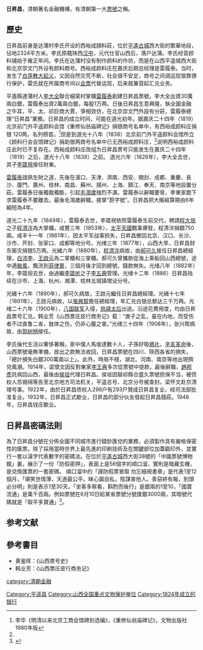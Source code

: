 {{coord|37|12|16|N|112|10|38|E|scale:10000|display=title}}
{{文物保护单位
| 级别 = 全国
| 图片 = Pingyao Rishengchang Jiuzhi 2013.08.25 06-52-13.jpg
| 名称 = 日昇昌旧址
| 编号 = 6-484
| 分类 = 古建筑
| 时代 = [[清|清]]
| 所在 = [[山西省|山西省]][[平遥县|平遥县]]
| 登录 = 2001年
}}
'''日昇昌'''，清朝著名金融機構，有清朝第一大[[票號|票號]]之稱。

== 歷史 ==
日昇昌前身是达蒲村李氏开设的西裕成顏料莊，位於[[平遙古城|平遙古城]]西大街的繁華地段，佔地2324平方米。李氏原籍陕西[[汉中|汉中]]，元代仕官山西后，落户达蒲。李氏经营颜料铺始于雍正年间。李氏在达蒲村没有制作颜料的作坊，而是在山西平遥城西大街和北京崇文门外设有颜料商号。西裕成颜料庄在嘉庆后期总经理是雷履泰。当时，发生了[[白莲教起义|白莲教大起义]]，又因自然灾荒不断，社会很不安定，商号之间调运现银靠镖行保护，雷氏就在所属商号间以[[汇票|会票]]代替运现，后来就兼营起汇兑业务。

平遙縣達蒲村人[[李大全|李大全]]聯合細窯村掌櫃[[雷履泰|雷履泰]]創建日昇昌票號，李大全出資30萬兩白銀，雷履泰出資2萬兩白銀，每股1万两。日後日昇昌生意興隆，執全國金融之牛耳，平、太、祁巨商大賈，爭相效仿，在北京崇文門外設有分莊，雷履泰總理“日昇昌”業務。日昇昌的成立时间，可能在道光初年。据嘉庆二十四年（1819）北京前门外平遥颜料会馆《重修仙翁庙碑记》捐银商号名单中，有西裕成颜料庄捐银 120两，名列榜首。<ref name="lihua">李华《明清以来北京工商会馆碑刻选编》，《重修仙翁庙碑记》，文物出版社1980年版</ref>但是到道光十八年（1838）北京前门外平遥颜料会馆所立《颜料行会会馆碑记》捐助银两商号名单中已无西裕成颜料庄，<ref name="lihua"/>说明西裕成颜料庄此时已不复存在。西裕成颜料庄改组为日昇昌票号只能发生在嘉庆二十四年（1819）之后，道光十八年（1838）之前。
道光六年（1826年），李大全去世，其子[[李箴視|李箴視]]接任財東。

[[雷履泰|雷履泰]]諳熟生財之道，先後在漢口、天津、濟南、西安、開封、成都、重慶、長沙、廈門、廣州、桂林、南昌、蘇州、揚州、上海、鎮江、奉天、南京等地設置分莊。雷履泰日後獨裁獨斷，引起[[毛鴻歲|毛鴻歲]]強烈不滿，雷履泰以辭職要脅，李東家跪下求雷履泰不要離去。最後毛鴻歲辭職，接掌“蔚字號”。日昇昌把大賬結算期由6年縮短為4年。 

道光二十九年（1849年），雷履泰去世，李箴視依照雷履泰生前交代，聘請[[程大培|程大培]]之子[[程清泮|程清泮]]為大掌櫃。咸豐三年（1853年），[[太平天國|太平天國]]戰事爆發，程清泮捐銀750兩。咸丰十一年（1861年），因太平军战事损失，日昇昌撤回北京、汉口、长沙、沙市、开封、张家口、成都等地分号。光绪三年（1877年），山西大旱，日昇昌财东赈灾捐银5万两。光緒六年（1880年），[[程清泮|程清泮]]病故，由[[郝可久|郝可久]]接任日昇昌總經理，[[白沛李|白沛李]]、[[王啟元|王啟元]]為二掌櫃和三掌櫃。郝可久曾攜款從海上乘船回山西總號，途中遇[[颱風|颱風]]，飄流到[[菲律賓|菲律賓]]，三個月後才回到總號，錢款無失。光绪八年（1882年）年，李箴视去世，由過繼[[李箴听|李箴听]]之子[[李五典|李五典]]管理。光绪十二年（1886）日昇昌陆续在沙市、上海、杭州、湘潭、桂林五城镇增设分号。

光緒十六年（1890年），郝可久病故，王啟元繼任日昇昌總經理。光緒十七年（1891年），王啟元病故，以[[張興幫|張興幫]]擔任總經理，年汇兑白银总额达三千万两。光绪二十六年（1900年），[[八国联军|八国联军]]入侵，[[慈禧太后|慈禧太后]]出逃。沿途花費用度，均由日昇昌票号汇兑。韩业芳《山西票庄皮行商务记》载：“庚子之乱，虽在内地，而受伤者不过直鲁二省，肢体之伤，仍非心腹之害。”光绪三十四年（1908年），张兴帮病故，由[[郭树柄|郭树柄]]接任。

李氏後代生活以奢侈著稱，家中僕人馬俊達數十人，子孫好吸[[鴉片|鴉片]]。[[辛亥革命|辛亥革命]]後，山西票號毫無準備，放出之款無法收回，日昇昌票號在四川、陝西各省的損失，「總計損失白銀300萬兩以上」。此外，時局不穩，湖北、河南、南京等地出現擠兌風潮。1914年，梁懷文因反對東家[[李王典|李王典]]多次從票號中提款，最後辭職，[[趙邦彥|趙邦彥]]託病回山西，最後由[[侯垣|侯垣]]代理日昇昌。侯垣因替祁縣合盛久票號担保不当，被债权人苏锡绵等告至北京地方司法机关，平遥总号、北京分号被查封。梁怀文赴京清理号事。1922年，由於日昇昌债权人296户有293户贊成日昇昌复业，经司法部批准复业。1932年，日昇昌正式歇业，日昇昌的部分伙友發起日昇昌錢莊。1948年，日昇昌钱庄歇业。

==日昇昌密碼法則==

為了日昇昌分號在分佈全國不同城市進行錢鈔匯兌的業務，必須製作具有嚴格保密性的匯票。除了採用當時世界上最先進的印刷技術及在關鍵部位加蓋戳印外，並實行一套以漢字代表數字的密碼法。在位於[[平遙古城|平遙古城]]西大街38號的「中國票號博物館」裏，展示了一份「防假密押」，表面上是56個字的順口溜，實則是暗藏玄機，是兌換匯票的一套密碼。
{{cquote|
<poem>
謹防假票冒取 勿忘細視書章
堪笑世情薄 天道最公平
昧心圖自私 陰謀害他人
善惡終有報 到頭必分明
坐客多察看 斟酌而後行
國寶流通
</poem>
}}
順口溜中的「謹防假票冒取 勿忘細視書章」是代表1至12個月，「堪笑世情薄，天道最公平。昧心圖自私，陰謀害他人。善惡終有報，到頭必分明」則是表示1至30天。「坐客多察看，斟酌而後行」是銀兩的1至10，「國寶流通」是萬千百兩。例如票號在6月10日給某省票號分號匯銀3000兩，其暗號代碼就是「取平多寶通」<ref>{{cite news | title = 中國首家銀行“日升昌”密碼法則解密 | date = 2006-05-22 | url = http://www.chinanews.com/news/2006/2006-05-22/8/733233.shtml | work = 中國新聞網 | accessdate = 2011-01-26 | archive-date = 2020-02-08 | archive-url = https://web.archive.org/web/20200208183038/http://www.chinanews.com/news/2006/2006-05-22/8/733233.shtml | dead-url = no }}</ref>。

{{Gallery
|width = 300
|height = 
|lines = 1
|File:Pingyao Rishengchang Jiuzhi 2013.08.25 06-53-19.jpg|臨街門面
|File:Pingyao Rishengchang Jiuzhi 2013.08.25 19-05-06.jpg|“紫垣樞極”
|File:Pingyao Rishengchang Jiuzhi 2013.08.25 19-06-19.jpg|“匯通天下”
|File:日昇昌匯通天下匾額.JPG|汇通天下匾额
|File:Pingyao Rishengchang Jiuzhi 2013.08.25 19-07-22.jpg|“匯通天下”內部
|File:Pingyao Rishengchang Jiuzhi 2013.08.25 19-08-40.jpg|“麗日凝輝”
|File:Pingyao Rishengchang Jiuzhi 2013.08.25 19-11-53.jpg|“急公好義”
|File:日昇昌記铜匾额.JPG|日昇昌記铜匾额
}}

==参考文献==
{{commonscat|Rishengchang}}
{{reflist}}

==參考書目==
* 黄鉴晖：《山西票号史》
* 韩业芳：《山西票庄皮行商务记》

{{山西全国重点文物保护单位}}

{{DEFAULTSORT:Ri}}
[[category:清朝金融|category:清朝金融]]
[[Category:平遥县|Category:平遥县]]
[[Category:山西全国重点文物保护单位|Category:山西全国重点文物保护单位]]
[[Category:1824年成立的银行|Category:1824年成立的银行]]